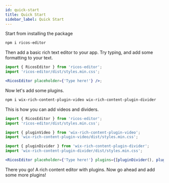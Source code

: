 ```yaml
---
id: quick-start
title: Quick Start
sidebar_label: Quick Start
---
```



Start from installing the package

```bash
npm i ricos-editor
```

Then add a basic rich text editor to your app. Try typing, and add some formatting to your text.

```jsx
import { RicosEditor } from 'ricos-editor';
import 'ricos-editor/dist/styles.min.css';

<RicosEditor placeholder={'Type here!'} />;
```

<div className="card">
  <RicosEditor placeholder={'Type here!'} />
</div>

Now let's add some plugins.

```bash
npm i wix-rich-content-plugin-video wix-rich-content-plugin-divider
```

This is how you can add videos and dividers.

```jsx
import { RicosEditor } from 'ricos-editor';
import 'ricos-editor/dist/styles.min.css';

import { pluginVideo } from 'wix-rich-content-plugin-video';
import 'wix-rich-content-plugin-video/dist/styles.min.css';

import { pluginDivider } from 'wix-rich-content-plugin-divider';
import 'wix-rich-content-plugin-divider/dist/styles.min.css';

<RicosEditor placeholder={'Type here!'} plugins={[pluginDivider(), pluginVideo()]} />;
```

<div className="card">
  <RicosEditor placeholder={'Type here!'} plugins={[pluginDivider(), pluginVideo()]} />
</div>

There you go! A rich content editor with plugins. Now go ahead and add some more plugins!
